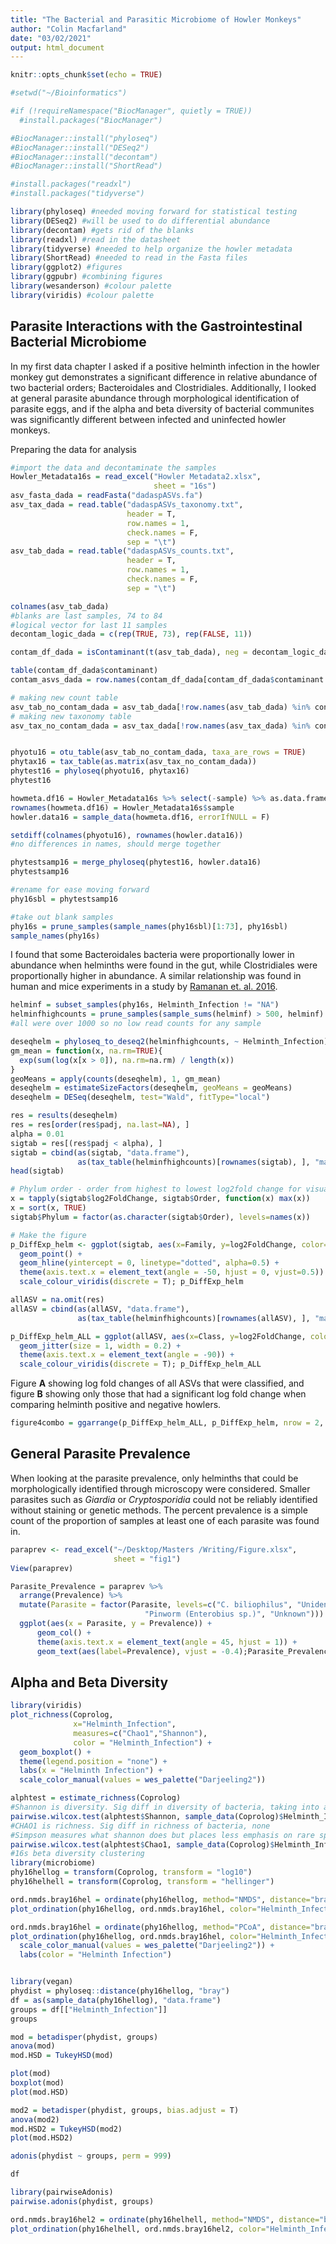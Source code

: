 ```yaml
---
title: "The Bacterial and Parasitic Microbiome of Howler Monkeys"
author: "Colin Macfarland"
date: "03/02/2021"
output: html_document
---
```


```r
knitr::opts_chunk$set(echo = TRUE)

#setwd("~/Bioinformatics")

#if (!requireNamespace("BiocManager", quietly = TRUE))
  #install.packages("BiocManager")

#BiocManager::install("phyloseq")
#BiocManager::install("DESeq2")
#BiocManager::install("decontam")
#BiocManager::install("ShortRead")

#install.packages("readxl")
#install.packages("tidyverse")

library(phyloseq) #needed moving forward for statistical testing
library(DESeq2) #will be used to do differential abundance
library(decontam) #gets rid of the blanks
library(readxl) #read in the datasheet
library(tidyverse) #needed to help organize the howler metadata
library(ShortRead) #needed to read in the Fasta files
library(ggplot2) #figures
library(ggpubr) #combining figures
library(wesanderson) #colour palette
library(viridis) #colour palette
```

## Parasite Interactions with the Gastrointestinal Bacterial Microbiome

In my first data chapter I asked if a positive helminth infection in the howler monkey gut demonstrates a significant difference in relative abundance of two bacterial orders; Bacteroidales and Clostridiales.  Additionally, I looked at general parasite abundance through morphological identification of parasite eggs, and if the alpha and beta diversity of bacterial communites was significantly different between infected and uninfected howler monkeys.  

Preparing the data for analysis
```r
#import the data and decontaminate the samples
Howler_Metadata16s = read_excel("Howler Metadata2.xlsx",
                                sheet = "16s")
asv_fasta_dada = readFasta("dadaspASVs.fa")
asv_tax_dada = read.table("dadaspASVs_taxonomy.txt",
                          header = T,
                          row.names = 1,
                          check.names = F,
                          sep = "\t")
asv_tab_dada = read.table("dadaspASVs_counts.txt",
                          header = T,
                          row.names = 1,
                          check.names = F,
                          sep = "\t")

colnames(asv_tab_dada)
#blanks are last samples, 74 to 84
#logical vector for last 11 samples
decontam_logic_dada = c(rep(TRUE, 73), rep(FALSE, 11))

contam_df_dada = isContaminant(t(asv_tab_dada), neg = decontam_logic_dada)

table(contam_df_dada$contaminant)
contam_asvs_dada = row.names(contam_df_dada[contam_df_dada$contaminant == TRUE,])

# making new count table
asv_tab_no_contam_dada = asv_tab_dada[!row.names(asv_tab_dada) %in% contam_asvs_dada, ]
# making new taxonomy table
asv_tax_no_contam_dada = asv_tax_dada[!row.names(asv_tax_dada) %in% contam_asvs_dada, ]


phyotu16 = otu_table(asv_tab_no_contam_dada, taxa_are_rows = TRUE)
phytax16 = tax_table(as.matrix(asv_tax_no_contam_dada))
phytest16 = phyloseq(phyotu16, phytax16)
phytest16

howmeta.df16 = Howler_Metadata16s %>% select(-sample) %>% as.data.frame
rownames(howmeta.df16) = Howler_Metadata16s$sample
howler.data16 = sample_data(howmeta.df16, errorIfNULL = F)

setdiff(colnames(phyotu16), rownames(howler.data16))
#no differences in names, should merge together 

phytestsamp16 = merge_phyloseq(phytest16, howler.data16)
phytestsamp16

#rename for ease moving forward
phy16sbl = phytestsamp16

#take out blank samples
phy16s = prune_samples(sample_names(phy16sbl)[1:73], phy16sbl)
sample_names(phy16s)
```


I found that some Bacteroidales bacteria were proportionally lower in abundance when helminths were found in the gut, while Clostridiales were proportionally higher in abundance. A similar relationship was found in human and mice experiments in a study by [Ramanan et. al. 2016](https://www.ncbi.nlm.nih.gov/pmc/articles/PMC4905769/).  

```r
helminf = subset_samples(phy16s, Helminth_Infection != "NA")
helminfhighcounts = prune_samples(sample_sums(helminf) > 500, helminf) 
#all were over 1000 so no low read counts for any sample

deseqhelm = phyloseq_to_deseq2(helminfhighcounts, ~ Helminth_Infection)
gm_mean = function(x, na.rm=TRUE){
  exp(sum(log(x[x > 0]), na.rm=na.rm) / length(x))
}
geoMeans = apply(counts(deseqhelm), 1, gm_mean)
deseqhelm = estimateSizeFactors(deseqhelm, geoMeans = geoMeans)
deseqhelm = DESeq(deseqhelm, test="Wald", fitType="local")

res = results(deseqhelm)
res = res[order(res$padj, na.last=NA), ]
alpha = 0.01
sigtab = res[(res$padj < alpha), ]
sigtab = cbind(as(sigtab, "data.frame"),
               as(tax_table(helminfhighcounts)[rownames(sigtab), ], "matrix"))
head(sigtab)

# Phylum order - order from highest to lowest log2fold change for visual appeal
x = tapply(sigtab$log2FoldChange, sigtab$Order, function(x) max(x))
x = sort(x, TRUE)
sigtab$Phylum = factor(as.character(sigtab$Order), levels=names(x))

# Make the figure
p_DiffExp_helm <- ggplot(sigtab, aes(x=Family, y=log2FoldChange, color=Order, size = baseMean)) + 
  geom_point() + 
  geom_hline(yintercept = 0, linetype="dotted", alpha=0.5) +
  theme(axis.text.x = element_text(angle = -50, hjust = 0, vjust=0.5)) +
  scale_colour_viridis(discrete = T); p_DiffExp_helm

allASV = na.omit(res)
allASV = cbind(as(allASV, "data.frame"),
               as(tax_table(helminfhighcounts)[rownames(allASV), ], "matrix"))

p_DiffExp_helm_ALL = ggplot(allASV, aes(x=Class, y=log2FoldChange, color=Phylum)) +
  geom_jitter(size = 1, width = 0.2) +
  theme(axis.text.x = element_text(angle = -90)) +
  scale_colour_viridis(discrete = T); p_DiffExp_helm_ALL

```

Figure **A** showing log fold changes of all ASVs that were classified, and figure **B** showing only those that had a significant log fold change when comparing helminth positive and negative howlers.
```r
figure4combo = ggarrange(p_DiffExp_helm_ALL, p_DiffExp_helm, nrow = 2, labels = "AUTO"); figure4combo
```

## General Parasite Prevalence

When looking at the parasite prevalence, only helminths that could be morphologically identified through microscopy were considered. Smaller parasites such as *Giardia* or *Cryptosporidia* could not be reliably identified without staining or genetic methods.  The percent prevalence is a simple count of the proportion of samples at least one of each parasite was found in.

```r
paraprev <- read_excel("~/Desktop/Masters /Writing/Figure.xlsx", 
                       sheet = "fig1")
View(paraprev)

Parasite_Prevalence = paraprev %>%
  arrange(Prevalence) %>%  
  mutate(Parasite = factor(Parasite, levels=c("C. biliophilus", "Unidentified Trematode", "Strongyloides sp.", 
                              "Pinworm (Enterobius sp.)", "Unknown"))) %>%
  ggplot(aes(x = Parasite, y = Prevalence)) + 
      geom_col() +
      theme(axis.text.x = element_text(angle = 45, hjust = 1)) + 
      geom_text(aes(label=Prevalence), vjust = -0.4);Parasite_Prevalence
```


## Alpha and Beta Diversity

```r
library(viridis)
plot_richness(Coprolog, 
              x="Helminth_Infection", 
              measures=c("Chao1","Shannon"), 
              color = "Helminth_Infection") + 
  geom_boxplot() +
  theme(legend.position = "none") +
  labs(x = "Helminth Infection") +
  scale_color_manual(values = wes_palette("Darjeeling2"))

alphtest = estimate_richness(Coprolog)
#Shannon is diversity. Sig diff in diversity of bacteria, taking into account the richness and evenness
pairwise.wilcox.test(alphtest$Shannon, sample_data(Coprolog)$Helminth_Infection) #santa and tam 0.03, santa and hela 0.0005, santa and tam 0.6
#CHAO1 is richness. Sig diff in richness of bacteria, none
#Simpson measures what shannon does but places less emphasis on rare species, they will have less impact
pairwise.wilcox.test(alphtest$Chao1, sample_data(Coprolog)$Helminth_Infection)
#16s beta diversity clustering
library(microbiome)
phy16hellog = transform(Coprolog, transform = "log10")
phy16helhell = transform(Coprolog, transform = "hellinger")

ord.nmds.bray16hel = ordinate(phy16hellog, method="NMDS", distance="bray")
plot_ordination(phy16hellog, ord.nmds.bray16hel, color="Helminth_Infection", title="16s Bray NMDS Infection log trans")

ord.nmds.bray16hel = ordinate(phy16hellog, method="PCoA", distance="bray")
plot_ordination(phy16hellog, ord.nmds.bray16hel, color="Helminth_Infection") +
  scale_color_manual(values = wes_palette("Darjeeling2")) +
  labs(color = "Helminth Infection")


library(vegan)
phydist = phyloseq::distance(phy16hellog, "bray")
df = as(sample_data(phy16hellog), "data.frame")
groups = df[["Helminth_Infection"]]
groups

mod = betadisper(phydist, groups)
anova(mod)
mod.HSD = TukeyHSD(mod)

plot(mod)
boxplot(mod)
plot(mod.HSD)

mod2 = betadisper(phydist, groups, bias.adjust = T)
anova(mod2)
mod.HSD2 = TukeyHSD(mod2)
plot(mod.HSD2)

adonis(phydist ~ groups, perm = 999)

df

library(pairwiseAdonis)
pairwise.adonis(phydist, groups)

ord.nmds.bray16hel2 = ordinate(phy16helhell, method="NMDS", distance="bray")
plot_ordination(phy16helhell, ord.nmds.bray16hel2, color="Helminth_Infection", title="16s Bray NMDS Infection hellinger trans")
```




